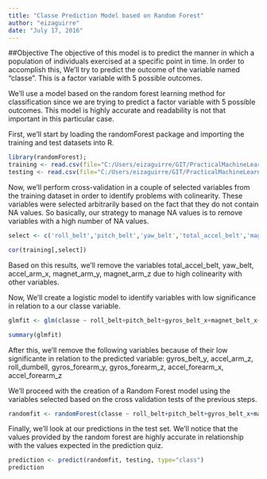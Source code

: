 ```yaml
---
title: "Classe Prediction Model based on Random Forest"
author: "eizaguirre"
date: "July 17, 2016"
---
```


##Objective
The objective of this model is to predict the manner in which a population of individuals exercised at a specific point in time. In order to accomplish this, We'll try to predict the outcome of the variable named "classe". This is a factor variable with 5 possible outcomes.

We'll use a model based on the random forest learning method for classification since we are trying to predict a factor variable with 5 possible outcomes. This model is highly accurate and readability is not that important in this particular case.

First, we'll start by loading the randomForest package and importing the training and test datasets into R.

```r
library(randomForest);
training <- read.csv(file="C:/Users/eizaguirre/GIT/PracticalMachineLearning/Project Files/pml-training.csv", stringsAsFactors=T)
testing <- read.csv(file="C:/Users/eizaguirre/GIT/PracticalMachineLearning/Project Files/pml-testing.csv", stringsAsFactors=T)
```

Now, we'll perform cross-validation in a couple of selected variables from the training dataset in order to identify problems with colinearity. These variables were selected arbitrarily based on the fact that they do not contain NA values. So basically, our strategy to manage NA values is to remove variables with a high number of NA values. 
```r
select <- c('roll_belt','pitch_belt','yaw_belt','total_accel_belt','magnet_belt_x','magnet_belt_y','magnet_belt_z','gyros_belt_x','gyros_belt_y','gyros_belt_z','accel_arm_x','accel_arm_y','accel_arm_z','magnet_arm_x','magnet_arm_y','magnet_arm_z','roll_arm','pitch_arm','yaw_arm','total_accel_arm','roll_dumbbell','pitch_dumbbell','yaw_dumbbell','total_accel_dumbbell','gyros_forearm_x','gyros_forearm_y','gyros_forearm_z','accel_forearm_x','accel_forearm_y','accel_forearm_z','magnet_forearm_x','magnet_forearm_y','magnet_forearm_z')

cor(training[,select])

```
Based on this results, we'll remove the variables total_accel_belt, yaw_belt, accel_arm_x, magnet_arm_y, magnet_arm_z due to high colinearity with other variables.

Now, We'll create a logistic model to identify variables with low significance in relation to a our classe variable. 
```r
glmfit <- glm(classe ~ roll_belt+pitch_belt+gyros_belt_x+magnet_belt_x+magnet_belt_y+magnet_belt_z+gyros_belt_y+gyros_belt_z+accel_arm_y+accel_arm_z+magnet_arm_x+roll_arm+pitch_arm+yaw_arm+total_accel_arm+roll_dumbbell+pitch_dumbbell+yaw_dumbbell+total_accel_dumbbell+gyros_forearm_x+gyros_forearm_y+gyros_forearm_z+accel_forearm_x+accel_forearm_y+accel_forearm_z+magnet_forearm_x+magnet_forearm_y+magnet_forearm_z, data=training, family="binomial")

summary(glmfit)
```
After this, we'll remove the following variables because of their low significante in relation to the predicted variable: gyros_belt_y, accel_arm_z, roll_dumbell, gyros_forearm_y, gyros_forearm_z, accel_forearm_x, accel_forearm_z

We'll proceed with the creation of a Random Forest model using the variables selected based on the cross validation tests of the previous steps.
```r
randomfit <- randomForest(classe ~ roll_belt+pitch_belt+gyros_belt_x+magnet_belt_x+magnet_belt_y+magnet_belt_z+gyros_belt_z+accel_arm_y+magnet_arm_x+roll_arm+pitch_arm+yaw_arm+total_accel_arm+pitch_dumbbell+yaw_dumbbell+total_accel_dumbbell+gyros_forearm_x+accel_forearm_y+magnet_forearm_x+magnet_forearm_y+magnet_forearm_z, data=training)
```
Finally, we'll look at our predictions in the test set. We'll notice that the values provided by the random forest are highly accurate in relationship with the values expected in the prediction quiz.

```r
prediction <- predict(randomfit, testing, type="class")
prediction
```